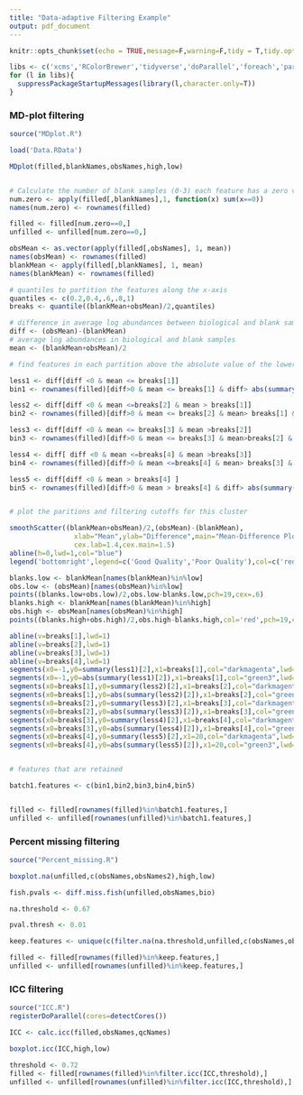 ```yaml
---
title: "Data-adaptive Filtering Example"
output: pdf_document
---
```


```r
knitr::opts_chunk$set(echo = TRUE,message=F,warning=F,tidy = T,tidy.opts = list(width.cutoff=60),fig.show='hold',cache=T)
```

```r

libs <- c('xcms','RColorBrewer','tidyverse','doParallel','foreach','parallel')
for (l in libs){
  suppressPackageStartupMessages(library(l,character.only=T))
}


```

### MD-plot filtering

```r

source("MDplot.R")

load('Data.RData')

MDplot(filled,blankNames,obsNames,high,low)


# Calculate the number of blank samples (0-3) each feature has a zero value in. Most features are detected in all 3 blank samples (num.zero=0)
num.zero <- apply(filled[,blankNames],1, function(x) sum(x==0))
names(num.zero) <- rownames(filled)

filled <- filled[num.zero==0,]
unfilled <- unfilled[num.zero==0,]

obsMean <- as.vector(apply(filled[,obsNames], 1, mean))
names(obsMean) <- rownames(filled)
blankMean <- apply(filled[,blankNames], 1, mean)
names(blankMean) <- rownames(filled)

# quantiles to partition the features along the x-axis
quantiles <- c(0.2,0.4,.6,.8,1)
breaks <- quantile((blankMean+obsMean)/2,quantiles)

# difference in average log abundances between biological and blank samples
diff <- (obsMean)-(blankMean)
# average log abundances in biological and blank samples
mean <- (blankMean+obsMean)/2

# find features in each partition above the absolute value of the lower quartile of differences below the zero-difference line in each partition

less1 <- diff[diff <0 & mean <= breaks[1]]
bin1 <- rownames(filled)[diff>0 & mean <= breaks[1] & diff> abs(summary(less1)[2])]

less2 <- diff[diff <0 & mean <=breaks[2] & mean > breaks[1]]
bin2 <- rownames(filled)[diff>0 & mean <= breaks[2] & mean> breaks[1] & diff> abs(summary(less2))[2]]

less3 <- diff[diff <0 & mean <= breaks[3] & mean >breaks[2]]
bin3 <- rownames(filled)[diff>0 & mean <= breaks[3] & mean>breaks[2] & diff> abs(summary(less3)[2])]

less4 <- diff[ diff <0 & mean <=breaks[4] & mean >breaks[3]]
bin4 <- rownames(filled)[diff>0 & mean <=breaks[4] & mean> breaks[3] & diff> abs(summary(less4)[2])]

less5 <- diff[diff <0 & mean > breaks[4] ]
bin5 <- rownames(filled)[diff>0 & mean > breaks[4] & diff> abs(summary(less5)[2])]


# plot the paritions and filtering cutoffs for this cluster

smoothScatter((blankMean+obsMean)/2,(obsMean)-(blankMean),
                xlab="Mean",ylab="Difference",main="Mean-Difference Plot",
                cex.lab=1.4,cex.main=1.5)
abline(h=0,lwd=1,col="blue")
legend('bottomright',legend=c('Good Quality','Poor Quality'),col=c('red','black'),lwd=2,cex=1.2)

blanks.low <- blankMean[names(blankMean)%in%low]
obs.low <- (obsMean)[names(obsMean)%in%low]
points((blanks.low+obs.low)/2,obs.low-blanks.low,pch=19,cex=.6)
blanks.high <- blankMean[names(blankMean)%in%high]
obs.high <- obsMean[names(obsMean)%in%high]
points((blanks.high+obs.high)/2,obs.high-blanks.high,col='red',pch=19,cex=.7)

abline(v=breaks[1],lwd=1)
abline(v=breaks[2],lwd=1)
abline(v=breaks[3],lwd=1)
abline(v=breaks[4],lwd=1)
segments(x0=-1,y0=summary(less1)[2],x1=breaks[1],col="darkmagenta",lwd=2)
segments(x0=-1,y0=abs(summary(less1)[2]),x1=breaks[1],col="green3",lwd=2)
segments(x0=breaks[1],y0=summary(less2)[2],x1=breaks[2],col="darkmagenta",lwd=2)
segments(x0=breaks[1],y0=abs(summary(less2)[2]),x1=breaks[2],col="green3",lwd=2)
segments(x0=breaks[2],y0=summary(less3)[2],x1=breaks[3],col="darkmagenta",lwd=2)
segments(x0=breaks[2],y0=abs(summary(less3)[2]),x1=breaks[3],col="green3",lwd=2)
segments(x0=breaks[3],y0=summary(less4)[2],x1=breaks[4],col="darkmagenta",lwd=2)
segments(x0=breaks[3],y0=abs(summary(less4)[2]),x1=breaks[4],col="green3",lwd=2)
segments(x0=breaks[4],y0=summary(less5)[2],x1=20,col="darkmagenta",lwd=2)
segments(x0=breaks[4],y0=abs(summary(less5)[2]),x1=20,col="green3",lwd=2)


# features that are retained

batch1.features <- c(bin1,bin2,bin3,bin4,bin5)


filled <- filled[rownames(filled)%in%batch1.features,]
unfilled <- unfilled[rownames(unfilled)%in%batch1.features,]


```

### Percent missing filtering

```r

source("Percent_missing.R")

boxplot.na(unfilled,c(obsNames,obsNames2),high,low)

fish.pvals <- diff.miss.fish(unfilled,obsNames,bio)

na.threshold <- 0.67

pval.thresh <- 0.01

keep.features <- unique(c(filter.na(na.threshold,unfilled,c(obsNames,obsNames2)),filter.fish(pval.thresh,fish.pvals)))

filled <- filled[rownames(filled)%in%keep.features,]
unfilled <- unfilled[rownames(unfilled)%in%keep.features,]


```

### ICC filtering

```r

source("ICC.R")
registerDoParallel(cores=detectCores())

ICC <- calc.icc(filled,obsNames,qcNames)

boxplot.icc(ICC,high,low)

threshold <- 0.72
filled <- filled[rownames(filled)%in%filter.icc(ICC,threshold),]
unfilled <- unfilled[rownames(unfilled)%in%filter.icc(ICC,threshold),]



```